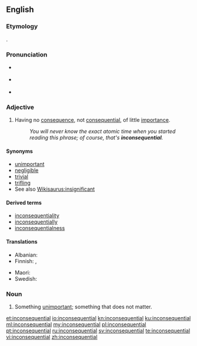 ==English==

===Etymology===
{{prefix|in|consequential|lang=en}}.

===Pronunciation===
* {{a|Canada}} {{IPA|/ɪnˌkɑnsəˈkwɛnʃəl/|lang=en}}
* {{a|UK}} {{IPA|/ɪnˌkɒn.səˈkwɛn.ʃəl/|lang=en}}
* {{audio|en-ca-synth-inconsequential.ogg|CA synth|lang=en}}

===Adjective===
{{en-adj}}

# Having no [[consequence]], not [[consequential]], of little [[importance]].
#: ''You will never know the exact atomic time when you started reading this phrase; of course, that's '''inconsequential'''.''

====Synonyms====
* [[unimportant]]
* [[negligible]]
* [[trivial]]
* [[trifling]]
* See also [[Wikisaurus:insignificant]]

====Derived terms====
* [[inconsequentiality]]
* [[inconsequentially]]
* [[inconsequentialness]]

====Translations====
{{trans-top|Having no consequence}}
* Albanian: {{t|sq|jovendimtar}}
* Finnish: {{t+|fi|vähäpätöinen}}, {{t+|fi|merkityksetön}}
{{trans-mid}}
* Maori: {{t|mi|kūrapa}}
* Swedish: {{t+|sv|oviktig}}
{{trans-bottom}}

===Noun===
{{en-noun}}

# Something [[unimportant]]; something that does not matter.

[[et:inconsequential]]
[[io:inconsequential]]
[[kn:inconsequential]]
[[ku:inconsequential]]
[[ml:inconsequential]]
[[my:inconsequential]]
[[pl:inconsequential]]
[[pt:inconsequential]]
[[ru:inconsequential]]
[[sv:inconsequential]]
[[te:inconsequential]]
[[vi:inconsequential]]
[[zh:inconsequential]]